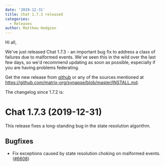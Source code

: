 ```yaml
---
date: '2019-12-31'
title: Chat 1.7.3 released
categories:
  - Releases
author: Matthew Hodgson
---
```


Hi all,

We've just released Chat 1.7.3 - an important bug fix to address a class of failures due to malformed events.  We've seen this in the wild over the last few days, so we'd recommend updating as soon as possible, especially if you are having problems federating.

Get the new release from [github](https://github.com/matrix-org/synapse/releases/tag/v1.7.3) or any of the sources mentioned at https://github.com/matrix-org/synapse/blob/master/INSTALL.md.

The changelog since 1.7.2 is:

Chat 1.7.3 (2019-12-31)
==========================

This release fixes a long-standing bug in the state resolution algorithm.

Bugfixes
--------

- Fix exceptions caused by state resolution choking on malformed events. ([\#6608](https://github.com/matrix-org/synapse/issues/6608))

